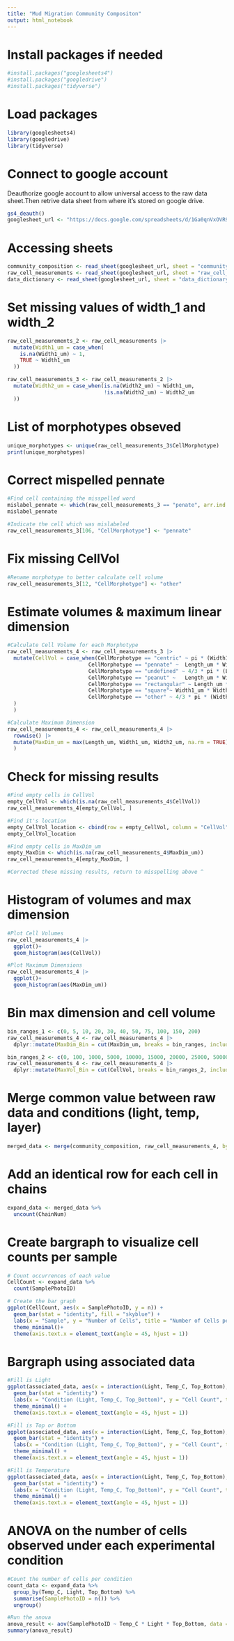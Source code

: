 ```yaml
---
title: "Mud Migration Community Compositon"
output: html_notebook
---
```

# Install packages if needed
```r
#install.packages("googlesheets4")
#install.packages("googledrive")
#install.packages("tidyverse")
```

# Load packages
```r
library(googlesheets4)
library(googledrive)
library(tidyverse)
```

# Connect to google account
Deauthorize google account to allow universal access to the raw data sheet.Then retrive data sheet from where it's stored on google drive.
```r
gs4_deauth()
googlesheet_url <- "https://docs.google.com/spreadsheets/d/1Ga0qnVxOVR9NwSNI5RM1iz1L2MoCAyF0O4x3D6mCePw/edit?gid=405129858#gid=405129858"
```

# Accessing sheets
```r
community_composition <- read_sheet(googlesheet_url, sheet = "community_composition")
raw_cell_measurements <- read_sheet(googlesheet_url, sheet = "raw_cell_measurements")
data_dictionary <- read_sheet(googlesheet_url, sheet = "data_dictionary")
```

# Set missing values of width_1 and width_2
```r
raw_cell_measurements_2 <- raw_cell_measurements |>
  mutate(Width1_um = case_when(
    is.na(Width1_um) ~ 1,
    TRUE ~ Width1_um
  ))

raw_cell_measurements_3 <- raw_cell_measurements_2 |>
  mutate(Width2_um = case_when(is.na(Width2_um) ~ Width1_um,
                               !is.na(Width2_um) ~ Width2_um
  ))
```

# List of morphotypes obseved 
```r
unique_morphotypes <- unique(raw_cell_measurements_3$CellMorphotype)
print(unique_morphotypes)
```

# Correct mispelled pennate
```r
#Find cell containing the misspelled word
mislabel_pennate <- which(raw_cell_measurements_3 == "penate", arr.ind = TRUE)
mislabel_pennate

#Indicate the cell which was mislabeled
raw_cell_measurements_3[106, "CellMorphotype"] <- "pennate"
```

# Fix missing CellVol
```r
#Rename morphotype to better calculate cell volume
raw_cell_measurements_3[12, "CellMorphotype"] <- "other"
```

# Estimate volumes & maximum linear dimension
```r
#Calculate Cell Volume for each Morphotype
raw_cell_measurements_4 <- raw_cell_measurements_3 |>
  mutate(CellVol = case_when(CellMorphotype == "centric" ~ pi * (Width1_um/2)^2 *  Width2_um,
                          CellMorphotype == "pennate" ~  Length_um * Width1_um * Width2_um,
                          CellMorphotype == "undefined" ~ 4/3 * pi * (Length_um/2)^3, 
                          CellMorphotype == "peanut" ~   Length_um * Width1_um * Width2_um,
                          CellMorphotype == "rectangular" ~ Length_um * Width1_um * Width2_um,
                          CellMorphotype == "square"~ Width1_um * Width2_um,
                          CellMorphotype == "other" ~ 4/3 * pi * (Width1_um/2)^3
  )
  )

#Calculate Maximum Dimension
raw_cell_measurements_4 <- raw_cell_measurements_4 |>
  rowwise() |>
  mutate(MaxDim_um = max(Length_um, Width1_um, Width2_um, na.rm = TRUE)
  )
```

# Check for missing results
```r
#Find empty cells in CellVol
empty_CellVol <- which(is.na(raw_cell_measurements_4$CellVol))
raw_cell_measurements_4[empty_CellVol, ]

#Find it's location
empty_CellVol_location <- cbind(row = empty_CellVol, column = "CellVol")
empty_CellVol_location

#Find empty cells in MaxDim_um
empty_MaxDim <- which(is.na(raw_cell_measurements_4$MaxDim_um))
raw_cell_measurements_4[empty_MaxDim, ]

#Corrected these missing results, return to misspelling above ^
```

# Histogram of volumes and max dimension
```r
#Plot Cell Volumes
raw_cell_measurements_4 |>
  ggplot()+
  geom_histogram(aes(CellVol))

#Plot Maximum Dimensions
raw_cell_measurements_4 |>
  ggplot()+
  geom_histogram(aes(MaxDim_um))
```

# Bin max dimension and cell volume
```r
bin_ranges_1 <- c(0, 5, 10, 20, 30, 40, 50, 75, 100, 150, 200)
raw_cell_measurements_4 <- raw_cell_measurements_4 |>
  dplyr::mutate(MaxDim_Bin = cut(MaxDim_um, breaks = bin_ranges, include.lowest = TRUE, labels = c("0-5", "5-10", "10-20", "20-30", "30-40", "40-50", "50-75", "75-100", "100-150", "150-200")))

bin_ranges_2 <- c(0, 100, 1000, 5000, 10000, 15000, 20000, 25000, 50000)
raw_cell_measurements_4 <- raw_cell_measurements_4 |>
  dplyr::mutate(MaxVol_Bin = cut(CellVol, breaks = bin_ranges_2, include.lowest = TRUE, labels = c("0-100", "100-1000", "1000-5000", "5000-10000", "10000-15000", "15000-20000", "20000-25000", "25000-50000")))

```

# Merge common value between raw data and conditions (light, temp, layer)
```r
merged_data <- merge(community_composition, raw_cell_measurements_4, by = "SamplePhotoID", all.x = TRUE)
```

# Add an identical row for each cell in chains
```r
expand_data <- merged_data %>%
  uncount(ChainNum)
```

# Create bargraph to visualize cell counts per sample
```r
# Count occurrences of each value
CellCount <- expand_data %>%
  count(SamplePhotoID)

# Create the bar graph
ggplot(CellCount, aes(x = SamplePhotoID, y = n)) +
  geom_bar(stat = "identity", fill = "skyblue") +
  labs(x = "Sample", y = "Number of Cells", title = "Number of Cells per Sample") +
  theme_minimal()+
  theme(axis.text.x = element_text(angle = 45, hjust = 1))
```

# Bargraph using associated data
```r
#Fill is Light
ggplot(associated_data, aes(x = interaction(Light, Temp_C, Top_Bottom), y = SamplePhotoID, fill = Light)) +
  geom_bar(stat = "identity") +
  labs(x = "Condition (Light, Temp_C, Top_Bottom)", y = "Cell Count", title = "Number of Cells per Condition") +
  theme_minimal() +
  theme(axis.text.x = element_text(angle = 45, hjust = 1))

#Fill is Top or Bottom
ggplot(associated_data, aes(x = interaction(Light, Temp_C, Top_Bottom), y = SamplePhotoID, fill = Top_Bottom)) +
  geom_bar(stat = "identity") +
  labs(x = "Condition (Light, Temp_C, Top_Bottom)", y = "Cell Count", title = "Number of Cells per Condition") +
  theme_minimal() +
  theme(axis.text.x = element_text(angle = 45, hjust = 1))

#Fill is Temperature
ggplot(associated_data, aes(x = interaction(Light, Temp_C, Top_Bottom), y = SamplePhotoID, fill = Temp_C)) +
  geom_bar(stat = "identity") +
  labs(x = "Condition (Light, Temp_C, Top_Bottom)", y = "Cell Count", title = "Number of Cells per Condition") +
  theme_minimal() +
  theme(axis.text.x = element_text(angle = 45, hjust = 1))
```

# ANOVA on the number of cells observed under each experimental condition
```r
#Count the number of cells per condition
count_data <- expand_data %>%
  group_by(Temp_C, Light, Top_Bottom) %>%
  summarise(SamplePhotoID = n()) %>%
  ungroup()

#Run the anova
anova_result <- aov(SamplePhotoID ~ Temp_C * Light * Top_Bottom, data = count_data)
summary(anova_result)
```




